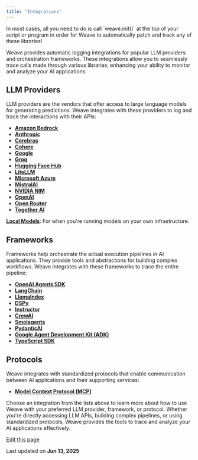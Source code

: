 ```yaml
---
title: "Integrations"
---
```


<Check>
  In most cases, all you need to do is call `weave.init()` at the top of your script or program in order for Weave to automatically patch and track any of these libraries!
</Check>

Weave provides automatic logging integrations for popular LLM providers and orchestration frameworks. These integrations allow you to seamlessly trace calls made through various libraries, enhancing your ability to monitor and analyze your AI applications.

## LLM Providers[​](/guides/integrations/#llm-providers "Direct link to LLM Providers")

LLM providers are the vendors that offer access to large language models for generating predictions. Weave integrates with these providers to log and trace the interactions with their APIs:

* **[Amazon Bedrock](/guides/integrations/bedrock)**
* **[Anthropic](/guides/integrations/anthropic)**
* **[Cerebras](/guides/integrations/cerebras)**
* **[Cohere](/guides/integrations/cohere)**
* **[Google](/guides/integrations/google)**
* **[Groq](/guides/integrations/groq)**
* **[Hugging Face Hub](/guides/integrations/huggingface)**
* **[LiteLLM](/guides/integrations/litellm)**
* **[Microsoft Azure](/guides/integrations/azure)**
* **[MistralAI](/guides/integrations/mistral)**
* **[NVIDIA NIM](/guides/integrations/nvidia_nim)**
* **[OpenAI](/guides/integrations/openai)**
* **[Open Router](/guides/integrations/openrouter)**
* **[Together AI](/guides/integrations/together_ai)**

**[Local Models](/guides/integrations/local_models)**: For when you're running models on your own infrastructure.

## Frameworks[​](/guides/integrations/#frameworks "Direct link to Frameworks")

Frameworks help orchestrate the actual execution pipelines in AI applications. They provide tools and abstractions for building complex workflows. Weave integrates with these frameworks to trace the entire pipeline:

* **[OpenAI Agents SDK](/guides/integrations/openai_agents)**
* **[LangChain](/guides/integrations/langchain)**
* **[LlamaIndex](/guides/integrations/llamaindex)**
* **[DSPy](/guides/integrations/dspy)**
* **[Instructor](/guides/integrations/instructor)**
* **[CrewAI](/guides/integrations/crewai)**
* **[Smolagents](/guides/integrations/smolagents)**
* **[PydanticAI](/guides/integrations/pydantic_ai)**
* **[Google Agent Development Kit (ADK)](/guides/integrations/google_adk)**
* **[TypeScript SDK](/guides/integrations/js)**

## Protocols[​](/guides/integrations/#protocols "Direct link to Protocols")

Weave integrates with standardized protocols that enable communication between AI applications and their supporting services:

* **[Model Context Protocol (MCP)](/guides/integrations/mcp)**

Choose an integration from the lists above to learn more about how to use Weave with your preferred LLM provider, framework, or protocol. Whether you're directly accessing LLM APIs, building complex pipelines, or using standardized protocols, Weave provides the tools to trace and analyze your AI applications effectively.

[Edit this page](https://github.com/wandb/weave/blob/master/docs/docs/guides/integrations/index.md)

Last updated on **Jun 13, 2025**
